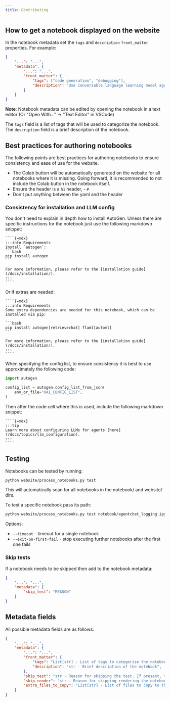```yaml
---
title: Contributing
---
```


## How to get a notebook displayed on the website

In the notebook metadata set the `tags` and `description` `front_matter` properties. For example:

```json
{
    "...": "...",
    "metadata": {
        "...": "...",
        "front_matter": {
            "tags": ["code generation", "debugging"],
            "description": "Use conversable language learning model agents to solve tasks and provide automatic feedback through a comprehensive example of writing, executing, and debugging Python code to compare stock price changes."
        }
    }
}
```

**Note**: Notebook metadata can be edited by opening the notebook in a text editor (Or "Open With..." -> "Text Editor" in VSCode)

The `tags` field is a list of tags that will be used to categorize the notebook. The `description` field is a brief description of the notebook.

## Best practices for authoring notebooks

The following points are best practices for authoring notebooks to ensure consistency and ease of use for the website.

- The Colab button will be automatically generated on the website for all notebooks where it is missing. Going forward, it is recommended to not include the Colab button in the notebook itself.
- Ensure the header is a `h1` header, - `#`
- Don't put anything between the yaml and the header

### Consistency for installation and LLM config

You don't need to explain in depth how to install AutoGen. Unless there are specific instructions for the notebook just use the following markdown snippet:

``````
````{=mdx}
:::info Requirements
Install `autogen`:
```bash
pip install autogen
```

For more information, please refer to the [installation guide](/docs/installation/).
:::
````
``````

Or if extras are needed:

``````
````{=mdx}
:::info Requirements
Some extra dependencies are needed for this notebook, which can be installed via pip:

```bash
pip install autogen[retrievechat] flaml[automl]
```

For more information, please refer to the [installation guide](/docs/installation/).
:::
````
``````

When specifying the config list, to ensure consistency it is best to use approximately the following code:

```python
import autogen

config_list = autogen.config_list_from_json(
    env_or_file="OAI_CONFIG_LIST",
)
```

Then after the code cell where this is used, include the following markdown snippet:

``````
````{=mdx}
:::tip
Learn more about configuring LLMs for agents [here](/docs/topics/llm_configuration).
:::
````
``````

## Testing

Notebooks can be tested by running:

```sh
python website/process_notebooks.py test
```

This will automatically scan for all notebooks in the notebook/ and website/ dirs.

To test a specific notebook pass its path:

```sh
python website/process_notebooks.py test notebook/agentchat_logging.ipynb
```

Options:
- `--timeout` - timeout for a single notebook
- `--exit-on-first-fail` - stop executing further notebooks after the first one fails

### Skip tests

If a notebook needs to be skipped then add to the notebook metadata:
```json
{
    "...": "...",
    "metadata": {
        "skip_test": "REASON"
    }
}
```

## Metadata fields

All possible metadata fields are as follows:
```json
{
    "...": "...",
    "metadata": {
        "...": "...",
        "front_matter": {
            "tags": "List[str] - List of tags to categorize the notebook",
            "description": "str - Brief description of the notebook",
        },
        "skip_test": "str - Reason for skipping the test. If present, the notebook will be skipped during testing",
        "skip_render": "str - Reason for skipping rendering the notebook. If present, the notebook will be left out of the website.",
        "extra_files_to_copy": "List[str] - List of files to copy to the website. The paths are relative to the notebook directory",
    }
}
```
